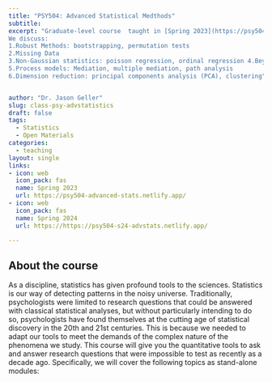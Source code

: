 ```yaml
---
title: "PSY504: Advanced Statistical Medthods"
subtitle:
excerpt: "Graduate-level course  taught in [Spring 2023](https://psy504-advanced-stats.netlify.app/) and [Spring 2024](https://psy504-s24-advstats.netlify.app). This course introduces graduate students to advanced statistical methods.
We discuss: 
1.Robust Methods: bootstrapping, permutation tests 
2.Missing Data 
3.Non-Gaussian statistics: poisson regression, ordinal regression 4.Beyond Null Hypothesis Significance Testing (NHST): Structural equation models, Bayesian hypothesis testing 
5.Process models: Mediation, multiple mediation, path analysis 
6.Dimension reduction: principal components analysis (PCA), clustering" 


author: "Dr. Jason Geller"
slug: class-psy-advstatistics
draft: false
tags:
  - Statistics
  - Open Materials
categories:
  - teaching
layout: single
links:
- icon: web
  icon_pack: fas
  name: Spring 2023
  url: https://psy504-advanced-stats.netlify.app/
- icon: web
  icon_pack: fas
  name: Spring 2024
  url: https://https://psy504-s24-advstats.netlify.app/

---
```


## About the course  

As a discipline, statistics has given profound tools to the sciences. Statistics is our way of detecting patterns in the noisy universe. Traditionally, psychologists were limited to research questions that could be answered with classical statistical analyses, but without particularly intending to do so, psychologists have found themselves at the cutting age of statistical discovery in the 20th and 21st centuries. This is because we needed to adapt our tools to meet the demands of the complex nature of the phenomena we study. This course will give you the quantitative tools to ask and answer research questions that were impossible to test as recently as a decade ago. Specifically, we will cover the following topics as stand-alone modules:

